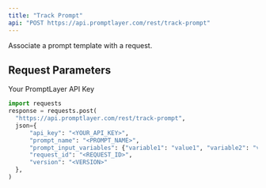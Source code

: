 ```yaml
---
title: "Track Prompt"
api: "POST https://api.promptlayer.com/rest/track-prompt"
---
```


Associate a prompt template with a request.

## Request Parameters

<ParamField body="prompt_name" type="string">
</ParamField>

<ParamField body="prompt_input_variables" type="object" optional="true">
</ParamField>

<ParamField body="api_key" type="string">
    Your PromptLayer API Key
</ParamField>
<ParamField body="request_id" type="string">
</ParamField>
<ParamField body="version" type="string" optional="true">
</ParamField>

<RequestExample>

```python Python
import requests
response = requests.post(
  "https://api.promptlayer.com/rest/track-prompt",
  json={
      "api_key": "<YOUR_API_KEY>",
      "prompt_name": "<PROMPT_NAME>",
      "prompt_input_variables": {"variable1": "value1", "variable2": "value2"},
      "request_id": "<REQUEST_ID>",
      "version": "<VERSION>"
  },
)
```

</RequestExample>
